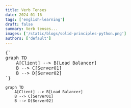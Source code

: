 ```yaml
---
title: Verb Tenses
date: 2024-01-16
tags: ['english-learning']
draft: false
summary: Verb tenses...
images: ['/static/blogs/solid-principles-python.png']
authors: ['default']
---
```

<pre class="mermaid">
{`
graph TD
    A[Client] --> B[Load Balancer]
    B --> C[Server01]
    B --> D[Server02]
`}
</pre>


```mermaid
graph TD
    A[Client] --> B[Load Balancer]
    B --> C[Server01]
    B --> D[Server02]
```